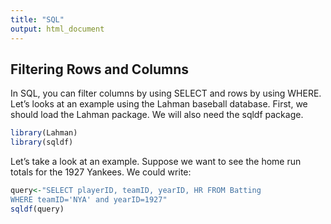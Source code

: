 ```yaml
---
title: "SQL"
output: html_document
---
```


## Filtering Rows and Columns

In SQL, you can filter columns by using SELECT and rows by using WHERE. Let's looks at an example using the Lahman baseball database. First, we should load the Lahman package. We will also need the sqldf package.

```r
library(Lahman)
library(sqldf)
```

Let's take a look at an example. Suppose we want to see the home run totals for the 1927 Yankees. We could write:

```r
query<-"SELECT playerID, teamID, yearID, HR FROM Batting
WHERE teamID='NYA' and yearID=1927"
sqldf(query)
```

